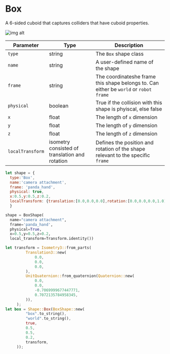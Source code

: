 # Box

A 6-sided cuboid that captures colliders that have cuboid properties. 

![img alt](/img/box.png)

| Parameter |Type| Description |
|---|---|--|
|`type`|string|The `Box` shape class|
|`name`|string|A user-defined name of the shape|
|`frame`|string|The coordinateshe frame this shape belongs to. Can either be `world` or `robot frame`|
|`physical`|boolean|True if the collision with this shape is phyiscal, else false|
|`x`|float|The length of `x` dimension|
|`y`|float|The length of `y` dimension|
|`z`|float|The length of `z` dimension|
|`localTransform`|isometry consisted of translation and rotation|Defines the position and rotation of the shape relevant to the specific `frame`|


<Tabs>
  <TabItem value="js" label="Javascript">

  ```js
  let shape = {
    type:'Box',
    name:'camera attachment',
    frame: 'panda_hand',
    physical: true,
    x:0.5,y:0.5,z:0.2,
    localTransform: {translation:[0.0,0.0,0.0],rotation:[0.0,0.0,0.0,1.0]} // [x, y, z, w] ordering for quaternion
    }
  ```

  </TabItem>
  <TabItem value="py" label="Python">

  ```py
  shape = BoxShape(
    name="camera attachment",
    frame='panda_hand',
    physical=True,
    x=0.5,y=0.5,z=0.2,
    local_transform=Transform.identity())
  ```
   </TabItem>
   <TabItem value= "rust" label="Rust"> 

   ```rust
   let transform = Isometry3::from_parts(
            Translation3::new(
                0.0,
                0.0,
                0.0,
            ),
            UnitQuaternion::from_quaternion(Quaternion::new(
                0.0,
                0.0,
                -0.7069999677447771,
                0.7072135784958345,
            )),
        );
   let box = Shape::Box(BoxShape::new(
            "box".to_string(),
            "world".to_string(),
            true,
            0.5,
            0.5,
            0.2,
            transform,
        ));  
   ``` 
   </TabItem>
</Tabs> 
